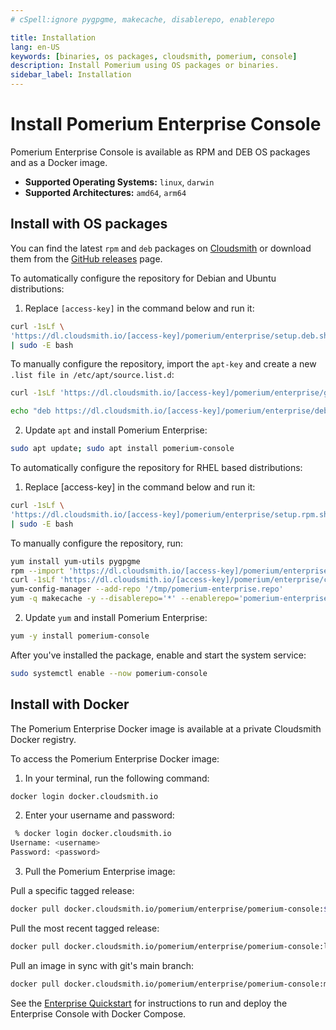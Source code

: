 ```yaml
---
# cSpell:ignore pygpgme, makecache, disablerepo, enablerepo

title: Installation
lang: en-US
keywords: [binaries, os packages, cloudsmith, pomerium, console]
description: Install Pomerium using OS packages or binaries.
sidebar_label: Installation
---
```



# Install Pomerium Enterprise Console

Pomerium Enterprise Console is available as RPM and DEB OS packages and as a Docker image.

- **Supported Operating Systems:** `linux`, `darwin`
- **Supported Architectures:** `amd64`, `arm64`

## Install with OS packages

You can find the latest `rpm` and `deb` packages on [Cloudsmith](https://cloudsmith.io/~pomerium/repos/pomerium/groups/) or download them from the [GitHub releases](https://github.com/pomerium/pomerium/releases) page.

<Tabs>
<TabItem label="deb" value="deb">

To automatically configure the repository for Debian and Ubuntu distributions:

1. Replace `[access-key]` in the command below and run it:

```bash
curl -1sLf \
'https://dl.cloudsmith.io/[access-key]/pomerium/enterprise/setup.deb.sh' \
| sudo -E bash
```

To manually configure the repository, import the `apt-key` and create a new `.list file in /etc/apt/source.list.d`:

```bash
curl -1sLf 'https://dl.cloudsmith.io/[access-key]/pomerium/enterprise/gpg.B1D0324399CB9BC3.key' | apt-key add -

echo "deb https://dl.cloudsmith.io/[access-key]/pomerium/enterprise/deb/debian buster main" | sudo tee /apt/sources.list.d/pomerium-console.list
```

2. Update `apt` and install Pomerium Enterprise:

```bash
sudo apt update; sudo apt install pomerium-console
```

</TabItem>
<TabItem label="yum" value="yum">

To automatically configure the repository for RHEL based distributions:

1. Replace [access-key] in the command below and run it:

```bash
curl -1sLf \
'https://dl.cloudsmith.io/[access-key]/pomerium/enterprise/setup.rpm.sh' \
| sudo -E bash
```

To manually configure the repository, run:

```bash
yum install yum-utils pygpgme
rpm --import 'https://dl.cloudsmith.io/[access-key]/pomerium/enterprise/gpg.B1D0324399CB9BC3.key'
curl -1sLf 'https://dl.cloudsmith.io/[access-key]/pomerium/enterprise/config.rpm.txt?distro=el&codename=8' > /tmp/pomerium-enterprise.repo
yum-config-manager --add-repo '/tmp/pomerium-enterprise.repo'
yum -q makecache -y --disablerepo='*' --enablerepo='pomerium-enterprise'
```

2. Update `yum` and install Pomerium Enterprise:

```bash
yum -y install pomerium-console
```

</TabItem>
</Tabs>

After you've installed the package, enable and start the system service:

```bash
sudo systemctl enable --now pomerium-console
```

## Install with Docker

The Pomerium Enterprise Docker image is available at a private Cloudsmith Docker registry.

To access the Pomerium Enterprise Docker image:

1. In your terminal, run the following command:

```bash
docker login docker.cloudsmith.io
```

2. Enter your username and password:

```bash
 % docker login docker.cloudsmith.io
Username: <username>
Password: <password>
```

3. Pull the Pomerium Enterprise image:

Pull a specific tagged release:

```bash
docker pull docker.cloudsmith.io/pomerium/enterprise/pomerium-console:${vX.X.X}
```

Pull the most recent tagged release:

```bash
docker pull docker.cloudsmith.io/pomerium/enterprise/pomerium-console:latest
```

Pull an image in sync with git's main branch:

```bash
docker pull docker.cloudsmith.io/pomerium/enterprise/pomerium-console:main
```

See the [Enterprise Quickstart](/docs/releases/enterprise/install/quickstart) for instructions to run and deploy the Enterprise Console with Docker Compose.
